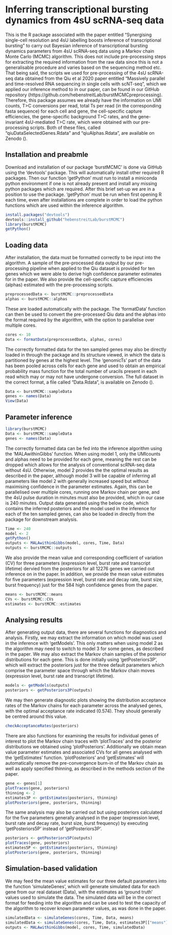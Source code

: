 # Inferring transcriptional bursting dynamics from 4sU scRNA-seq data

This is the R package associated with the paper entitled “Synergising single-cell resolution and 4sU labelling boosts inference of transcriptional bursting” to carry out Bayesian inference of transcriptional bursting dynamics parameters from 4sU scRNA-seq data using a Markov chain Monte Carlo (MCMC) algorithm. This does not include pre-processing steps for extracting the required information from the raw data since this is not a generalisable procedure and varies based on the sequencing method etc. That being said, the scripts we used for pre-processing of the 4sU scRNA-seq data obtained from the Qiu et al 2020 paper entitled "Massively parallel and time-resolved RNA sequencing in single cells with scNT-seq", which we applied our inference method to in our paper, can be found in our GitHub repository (https://github.com/hebenstreitLab/burstMCMCpreprocessing). Therefore, this package assumes we already have the information on UMI counts, T>C conversions per read, total Ts per read (in the corresponding fasta sequence) for each cell and gene, the cell-specific capture efficiencies, the gene-specific background T>C rates, and the gene-invariant 4sU-mediated T>C rate, which were obtained with our pre-processing scripts. Both of these files, called "qiuDataSelectedGenes.Rdata" and "qiuAlphas.Rdata", are available on Zenodo ().

## Installation and preabmle

Download and installation of our package 'burstMCMC' is done via GitHub using the 'devtools' package. This will automatically install other required R packages. Then our function 'getPython' must run to install a miniconda python environment if one is not already present and install any missing python packages which are required. After this brief set-up we are in a position to use the package. 'getPython' must be run when first opening R each time, even after installations are complete in order to load the python functions which are used within the inference algorithm.
``` R
install.packages("devtools")
devtools::install_github("hebenstreitLab/burstMCMC")
library(burstMCMC)
getPython()
```

## Loading data

After installation, the data must be formatted correctly to be input into the algorithm. A sample of the pre-processed data output by our pre-processing pipeline when applied to the Qiu dataset is provided for ten genes which we were able to derive high confidence parameter estimates for in the paper. We also provide the cell-specific capture efficiencies (alphas) estimated with the pre-processing scripts. 
``` R
preprocessedData <- burstMCMC::preprocessedData
alphas <- burstMCMC::alphas
```
These are loaded automatically with the package. The 'formatData' function can then be used to convert the pre-processed Qiu data and the alphas into the format required by the algorithm, with the option to parallelise over multiple cores.
``` R
cores <- 10
Data <- formatData(preprocessedData, alphas, cores)
```
The correctly formatted data for the ten sampled genes may also be directly loaded in through the package and its structure viewed, in which the data is partitioned by genes at the highest level. The 'genomicTs' part of the data has been pooled across cells for each gene and used to obtain an empirical probability mass function for the total number of uracils present in each read which may or may not have undergone conversion. The full dataset in the correct format, a file called "Data.Rdata", is available on Zenodo ().
``` R
Data <- burstMCMC::sampleData
genes <- names(Data)
View(Data)
```

## Parameter inference

``` R
library(burstMCMC)
Data <- burstMCMC::sampleData
genes <- names(Data)
```

The correctly formatted data can be fed into the inference algorithm using the 'MALAwithinGibbs' function. When using model 1, only the UMIcounts and alphas need to be provided for each gene, meaning the rest can be dropped which allows for the analysis of conventional scRNA-seq data without 4sU. Otherwise, model 2 provides the the optimal results as described in the paper, although model 3 will be capable of inferring all parameters like model 2 with generally increased speed but without maximising confidence in the parameter estimates. Again, this can be parallelised over multiple cores, running one Markov chain per gene, and the 4sU pulse duration in minutes must also be provided, which in our case is 240 minutes. Output data generated using the below code, which contains the inferred posteriors and the model used in the inference for each of the ten sampled genes, can also be loaded in directly from the package for downstream analysis.
``` R
Time <- 240
model <- 2
getPython()
outputs <- MALAwithinGibbs(model, cores, Time, Data)
outputs <- burstMCMC::outputs
```

We also provide the mean value and corresponding coefficient of variation (CV) for three parameters (expression level, burst rate and transcript lifetime) dervied from the posteriors for all 12276 genes we carried out inference on in the paper. In addition, we provide the mean value estimates for five parameters (expression level, burst rate and decay rate, burst size, burst frequency) just for the 584 high confidence genes from the paper.
``` R
means <- burstMCMC::means
CVs <- burstMCMC::CVs
estimates <- burstMCMC::estimates
```

## Analysing results

After generating output data, there are several functions for diagnostics and analysis. Firstly, we may extract the information on which model was used in the inference with 'getModels'. This only matters when using model 2 as the algorithm may need to switch to model 3 for some genes, as described in the paper. We may also extract the Markov chain samples of the posterior distributions for each gene. This is done initially using 'getPosteriors3P', which will extract the posteriors just for the three default parameters which comprise the parameter space through which the Markov chain moves (expression level, burst rate and transcript lifetime).
``` R
models <- getModels(outputs)
posteriors <- getPosteriors3P(outputs)
```

We may then generate diagnostic plots showing the distribution acceptance rates of the Markov chains for each parameter across the analysed genes, with the optimal acceptance rate indicated (0.574). They should generally be centred around this value.
``` R
checkAcceptanceRates(posteriors)
```

There are also functions for examining the results for individual genes of interest to plot the Markov chain traces with 'plotTraces' and the posterior distributions we obtained using 'plotPosteriors'. Additionally we obtain mean value parameter estimates and associated CVs for all genes analysed with the 'getEstimates' function. 'plotPosteriors' and 'getEstimates' will automatically remove the pre-convergence burn-in of the Markov chain as well as apply specified thinning, as described in the methods section of the paper.
``` R
gene <- genes[1]
plotTraces(gene, posteriors)
thinning <- 2
estimates3P <- getEstimates(posteriors, thinning)
plotPosteriors(gene, posteriors, thinning)
```

The same analysis may also be carried out but using posteriors calculated for the five parameters generally analysed in the paper (expression level, burst rate and decay rate, burst size, burst frequency) by executing 'getPosteriors5P' instead of 'getPosteriors3P'.
``` R
posteriors <- getPosteriors5P(outputs)
plotTraces(gene, posteriors)
estimates5P <- getEstimates(posteriors, thinning)
plotPosteriors(gene, posteriors, thinning)
```

## Simulation-based validation
We may feed the mean value estimates for our three default parameters into the function 'simulateGenes', which will generate simulated data for each gene from our real dataset (Data), with the estimates as 'ground truth' values used to simulate the data. The simulated data will be in the correct format for feeding into the algorithm and can be used to test the capacity of the algorithm to recover known parameter values, as was done in the paper.
``` R
simulatedData <- simulateGenes(cores, Time, Data, means)
simulatedData <- simulateGenes(cores, Time, Data, estimates3P[["means"]])
outputs <- MALAwithinGibbs(model, cores, Time, simulatedData)
```

